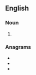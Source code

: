 ==English==

===Noun===
{{head|en|noun plural form}}

# {{plural of|ousel|lang=en}}

===Anagrams===
* {{l|en|louses}}
* {{l|en|soleus}}
* {{l|en|soules}}